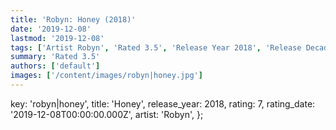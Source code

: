 ```yaml
---
title: 'Robyn: Honey (2018)'
date: '2019-12-08'
lastmod: '2019-12-08'
tags: ['Artist Robyn', 'Rated 3.5', 'Release Year 2018', 'Release Decade 2010']
summary: 'Rated 3.5'
authors: ['default']
images: ['/content/images/robyn|honey.jpg']
---
```


  key: 'robyn|honey',
  title: 'Honey',
  release_year: 2018,
  rating: 7,
  rating_date: '2019-12-08T00:00:00.000Z',
  artist: 'Robyn',
};

<MusicRating data={data} />
